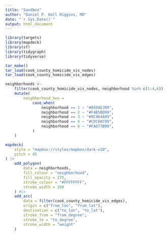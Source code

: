 ```yaml
---
title: "Sandbox"
author: "Daniel P. Hall Riggins, MD"
date: "`r Sys.Date()`"
output: html_document
---
```


```r
library(targets)
library(mapdeck)
library(sf)
library(tidygraph)
library(tidyverse)
```

```r
tar_make()
tar_load(cook_county_homicide_vis_nodes)
tar_load(cook_county_homicide_vis_edges)
```

```r
neighborhoods <- 
    filter(cook_county_homicide_vis_nodes, neighborhood %in% c(1:4,6)) |> 
    mutate(
        neighborhood_hex =
            case_when(
                neighborhood == 1 ~ "#85D4E399",
                neighborhood == 2 ~ "#F4B5BD99",
                neighborhood == 3 ~ "#9C964A99",
                neighborhood == 4 ~ "#CDC08C99",
                neighborhood == 6 ~ "#FAD77B99",
            )
    )

mapdeck(
    style = "mapbox://styles/mapbox/dark-v10",
    pitch = 45
) |> 
    add_polygon(
        data = neighborhoods,
        fill_colour = "neighborhood",
        fill_opacity = 175,
        stroke_colour = "#FFFFFFFF",
        stroke_width = 100
    ) #|> 
    add_arc(
        data = filter(cook_county_homicide_vis_edges),
        origin = c("from_lon", "from_lat"),
        destination = c("to_lon", "to_lat"),
        stroke_from = "from_degree",
        stroke_to = "to_degree",
        stroke_width = "weight"
    )
```



